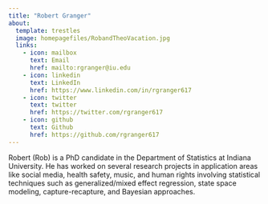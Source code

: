 ---
title: "Robert Granger"
about:
  template: trestles
  image: homepagefiles/RobandTheoVacation.jpg
  links:
    - icon: mailbox
      text: Email
      href: mailto:rgranger@iu.edu
    - icon: linkedin
      text: LinkedIn
      href: https://www.linkedin.com/in/rgranger617
    - icon: twitter
      text: twitter
      href: https://twitter.com/rgranger617
    - icon: github
      text: Github
      href: https://github.com/rgranger617
---

Robert (Rob) is a PhD candidate in the Department of Statistics at Indiana University. He has worked on several research projects in application areas like social media, health safety, music, and human rights involving statistical techniques such as generalized/mixed effect regression, state space modeling, capture-recapture, and Bayesian approaches.